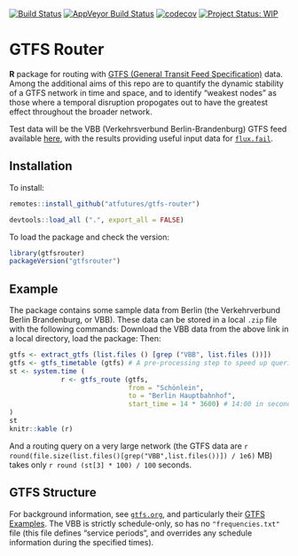 [![Build Status](https://travis-ci.org/ATFutures/gtfs-router.svg)](https://travis-ci.org/ATFutures/gtfs-router) 
[![AppVeyor Build Status](https://ci.appveyor.com/api/projects/status/github/ATFutures/gtfs-router?branch=master&svg=true)](https://ci.appveyor.com/project/ATFutures/gtfs-router)
[![codecov](https://codecov.io/gh/ATFutures/gtfs-router/branch/master/graph/badge.svg)](https://codecov.io/gh/ATFutures/gtfs-router)
[![Project Status: WIP](https://www.repostatus.org/badges/latest/wip.svg)](https://www.repostatus.org/#wip)



# GTFS Router

**R** package for routing with [GTFS (General Transit Feed
Specification)](https://developers.google.com/transit/gtfs/) data. Among the
additional aims of this repo are to quantify the dynamic stability of a GTFS
network in time and space, and to identify "weakest nodes" as those where a
temporal disruption propogates out to have the greatest effect throughout the
broader network.

Test data will be the VBB (Verkehrsverbund Berlin-Brandenburg) GTFS feed
available [here](https://daten.berlin.de/datensaetze/vbb-fahrplandaten-gtfs),
with the results providing useful input data for
[`flux.fail`](https://flux.fail).

## Installation

To install:
```r
remotes::install_github("atfutures/gtfs-router")
```
```r
devtools::load_all (".", export_all = FALSE)
```


To load the package and check the version:
```r
library(gtfsrouter)
packageVersion("gtfsrouter")
```

## Example

The package contains some sample data from Berlin (the Verkehrverbund Berlin
Brandenburg, or VBB). These data can be stored in a local `.zip` file with the
following commands:
Download the VBB data from the above link in a local directory, load the
package:
Then:
```r
gtfs <- extract_gtfs (list.files () [grep ("VBB", list.files ())])
gtfs <- gtfs_timetable (gtfs) # A pre-processing step to speed up queries
st <- system.time (
             r <- gtfs_route (gtfs,
                              from = "Schönlein",
                              to = "Berlin Hauptbahnhof",
                              start_time = 14 * 3600) # 14:00 in seconds
)
st
knitr::kable (r)
```

And a routing query on a very large network (the GTFS data are
`r round(file.size(list.files()[grep("VBB",list.files())]) / 1e6)` MB) takes only 
`r round (st[3] * 100) / 100` seconds.



## GTFS Structure

For background information, see [`gtfs.org`](http://gtfs.org), and particularly
their [GTFS
Examples](https://docs.google.com/document/d/16inL5BVcM1aU-_DcFJay_tC6Ni0wPa0nvQEstueG5k4/edit).
The VBB is strictly schedule-only, so has no `"frequencies.txt"` file (this file
defines "service periods", and overrides any schedule information during the
specified times).

